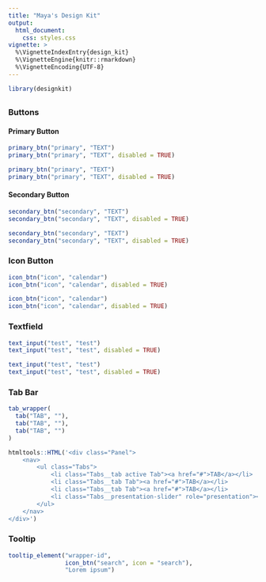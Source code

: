 ```yaml
---
title: "Maya's Design Kit"
output: 
  html_document:
    css: styles.css
vignette: >
  %\VignetteIndexEntry{design_kit}
  %\VignetteEngine{knitr::rmarkdown}
  %\VignetteEncoding{UTF-8}
---
```


```r
library(designkit)
```

## {.tabset}

### Buttons

#### Primary Button

```r
primary_btn("primary", "TEXT")
primary_btn("primary", "TEXT", disabled = TRUE)
```

```r
primary_btn("primary", "TEXT")
primary_btn("primary", "TEXT", disabled = TRUE)
```

#### Secondary Button

```r
secondary_btn("secondary", "TEXT")
secondary_btn("secondary", "TEXT", disabled = TRUE)
```

```r
secondary_btn("secondary", "TEXT")
secondary_btn("secondary", "TEXT", disabled = TRUE)
```

### Icon Button 

```r
icon_btn("icon", "calendar")
icon_btn("icon", "calendar", disabled = TRUE)
```

```r
icon_btn("icon", "calendar")
icon_btn("icon", "calendar", disabled = TRUE)
```

### Textfield

```r
text_input("test", "test")
text_input("test", "test", disabled = TRUE)
```

```r
text_input("test", "test")
text_input("test", "test", disabled = TRUE)
```

### Tab Bar

```r
tab_wrapper(
  tab("TAB", ""),
  tab("TAB", ""),
  tab("TAB", "")
)
```


```r
htmltools::HTML('<div class="Panel">
	<nav>
		<ul class="Tabs">
			<li class="Tabs__tab active Tab"><a href="#">TAB</a></li>
			<li class="Tabs__tab Tab"><a href="#">TAB</a></li>
			<li class="Tabs__tab Tab"><a href="#">TAB</a></li>
			<li class="Tabs__presentation-slider" role="presentation"></li>
		</ul>
	</nav>
</div>')
```

<script>
var tabs = document.getElementsByClassName('Tab');

Array.prototype.forEach.call(tabs, function(tab) {
	tab.addEventListener('click', setActiveClass);
});

function setActiveClass(evt) {
	Array.prototype.forEach.call(tabs, function(tab) {
		tab.classList.remove('active');
	});
	
	evt.currentTarget.classList.add('active');
}
</script>

<style>
 .Panel__body {
	 background-color: #f2f2f2;
	 padding: 10px 20px;
}
 .Tabs {
	 position: relative;
	 background-color: #fff;
	 margin: 0;
	 padding: 0;
	 list-style: none;
	 width: max-content;
}
 .Tabs:after {
	 content: ' ';
	 display: table;
	 clear: both;
}
 .Tabs__tab {
	 float: left;
	 width: 33.333%;
	 text-align: center;
}
 .Tabs__tab:first-child.active ~ .Tabs__presentation-slider {
	 transform: translateX(0) scaleX(0.333);
}
 .Tabs__tab:nth-child(2).active ~ .Tabs__presentation-slider {
	 transform: translateX(33.333%) scaleX(0.333);
}
 .Tabs__tab:nth-child(3).active ~ .Tabs__presentation-slider {
	 transform: translateX(calc(33.333% * 2)) scaleX(0.333);
}
 .Tabs__presentation-slider {
	 position: absolute;
	 bottom: 0;
	 left: 0;
	 width: 100%;
	 height: 2px;
	 background-color: var(--primary);
	 transform-origin: 0 0;
	 transition: transform 0.25s;
}
 .Tab {
	 font-weight: 600;
}

 .Tab > a {
	 display: block;
	 padding: 10px 12px;
	 text-decoration: none;
	 color: darkgray;
	 transition: color 0.15s;
}
 .Tab.active > a {
	 color: var(--primary);
	 text-decoration: none;
}
 .Tab:hover > a {
	 color: var(--primary);
	 background-color: var(--secondary);
	 text-decoration: none;
}
</style>

### Tooltip

```r
tooltip_element("wrapper-id", 
                icon_btn("search", icon = "search"),
                "Lorem ipsum")
```